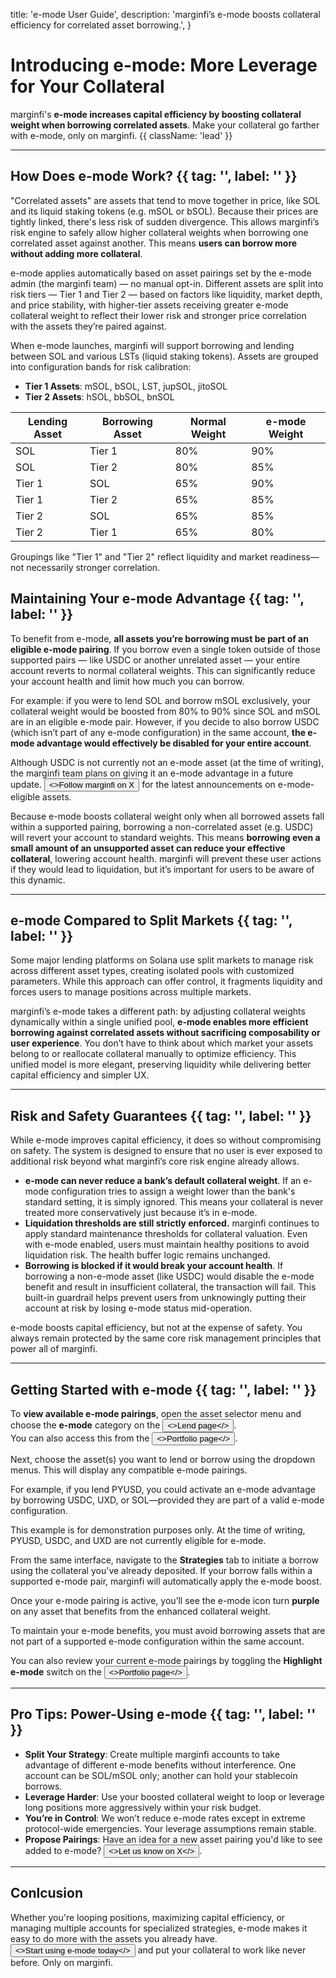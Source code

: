 

  title: 'e-mode User Guide',
  description: 'marginfi’s e-mode boosts collateral efficiency for correlated asset borrowing.',
}

# Introducing e-mode: More Leverage for Your Collateral

<ImageComponent
  src={CoverPhoto}
  alt="e-mode photo"
/>

marginfi's **e-mode increases capital efficiency by boosting collateral weight when borrowing correlated assets**. Make your collateral go farther with e-mode, only on marginfi. {{ className: 'lead' }}

---

## How Does e-mode Work? {{ tag: '', label: '' }}

"Correlated assets" are assets that tend to move together in price, like SOL and its liquid staking tokens (e.g. mSOL or bSOL). Because their prices are tightly linked, there's less risk of sudden divergence. This allows marginfi’s risk engine to safely allow higher collateral weights when borrowing one correlated asset against another. This means **users can borrow more without adding more collateral**.

e-mode applies automatically based on asset pairings set by the e-mode admin (the marginfi team) — no manual opt-in. Different assets are split into risk tiers — Tier 1 and Tier 2 — based on factors like liquidity, market depth, and price stability, with higher-tier assets receiving greater e-mode collateral weight to reflect their lower risk and stronger price correlation with the assets they’re paired against.

When e-mode launches, marginfi will support borrowing and lending between SOL and various LSTs (liquid staking tokens). Assets are grouped into configuration bands for risk calibration:

* **Tier 1 Assets**: mSOL, bSOL, LST, jupSOL, jitoSOL
* **Tier 2 Assets**: hSOL, bbSOL, bnSOL

| **Lending Asset** | **Borrowing Asset**  | **Normal Weight** | **e-mode Weight** |
|-------------------|----------------------|-------------------|-------------------|
| SOL               | Tier 1               | 80%              | 90%                |
| SOL               | Tier 2               | 80%              | 85%                |
| Tier 1            | SOL                  | 65%              | 90%                |
| Tier 1            | Tier 2               | 65%              | 85%                |
| Tier 2            | SOL                  | 65%              | 85%                |
| Tier 2            | Tier 1               | 65%              | 80%                |

<Note>
Groupings like "Tier 1" and "Tier 2" reflect liquidity and market readiness—not necessarily stronger correlation.
</Note>

## Maintaining Your e-mode Advantage {{ tag: '', label: '' }}

To benefit from e-mode, **all assets you’re borrowing must be part of an eligible e-mode pairing**. If you borrow even a single token outside of those supported pairs — like USDC or another unrelated asset — your entire account reverts to normal collateral weights. This can significantly reduce your account health and limit how much you can borrow.

For example: if you were to lend SOL and borrow mSOL exclusively, your collateral weight would be boosted from 80% to 90% since SOL and mSOL are in an eligible e-mode pair. However, if you decide to also borrow USDC (which isn’t part of any e-mode configuration) in the same account, **the e-mode advantage would effectively be disabled for your entire account**.

<Note>
Although USDC is not currently not an e-mode asset (at the time of writing), the marginfi team plans on giving it an e-mode advantage in a future update. <Button href="https://x.com/marginfi" variant="text"><>Follow marginfi on X</></Button> for the latest announcements on e-mode-eligible assets.
</Note>

Because e-mode boosts collateral weight only when all borrowed assets fall within a supported pairing, borrowing a non-correlated asset (e.g. USDC) will revert your account to standard weights. This means **borrowing even a small amount of an unsupported asset can reduce your effective collateral**, lowering account health. marginfi will prevent these user actions if they would lead to liquidation, but it’s important for users to be aware of this dynamic.

---

## e-mode Compared to Split Markets {{ tag: '', label: '' }}

Some major lending platforms on Solana use split markets to manage risk across different asset types, creating isolated pools with customized parameters. While this approach can offer control, it fragments liquidity and forces users to manage positions across multiple markets. 

marginfi’s e-mode takes a different path: by adjusting collateral weights dynamically within a single unified pool, **e-mode enables more efficient borrowing against correlated assets without sacrificing composability or user experience**. You don’t have to think about which market your assets belong to or reallocate collateral manually to optimize efficiency. This unified model is more elegant, preserving liquidity while delivering better capital efficiency and simpler UX.

---

## Risk and Safety Guarantees {{ tag: '', label: '' }}

While e-mode improves capital efficiency, it does so without compromising on safety. The system is designed to ensure that no user is ever exposed to additional risk beyond what marginfi’s core risk engine already allows.

* **e-mode can never reduce a bank’s default collateral weight**. If an e-mode configuration tries to assign a weight lower than the bank's standard setting, it is simply ignored. This means your collateral is never treated more conservatively just because it’s in e-mode.
* **Liquidation thresholds are still strictly enforced.** marginfi continues to apply standard maintenance thresholds for collateral valuation. Even with e-mode enabled, users must maintain healthy positions to avoid liquidation risk. The health buffer logic remains unchanged.
* **Borrowing is blocked if it would break your account health**. If borrowing a non-e-mode asset (like USDC) would disable the e-mode benefit and result in insufficient collateral, the transaction will fail. This built-in guardrail helps prevent users from unknowingly putting their account at risk by losing e-mode status mid-operation.

e-mode boosts capital efficiency, but not at the expense of safety. You always remain protected by the same core risk management principles that power all of marginfi.

---

## Getting Started with e-mode {{ tag: '', label: '' }}

To **view available e-mode pairings**, open the asset selector menu and choose the **e-mode** category on the <Button href="https://app.marginfi.com" variant="text"><>Lend page</></Button>.  
You can also access this from the <Button href="https://app.marginfi.com/Portfolio" variant="text"><>Portfolio page</></Button>.

<ImageComponent
  src={Step1}
  alt="Selecting e-mode assets"
/>

Next, choose the asset(s) you want to lend or borrow using the dropdown menus. This will display any compatible e-mode pairings.

For example, if you lend PYUSD, you could activate an e-mode advantage by borrowing USDC, UXD, or SOL—provided they are part of a valid e-mode configuration.

<Note>
This example is for demonstration purposes only. At the time of writing, PYUSD, USDC, and UXD are not currently eligible for e-mode.
</Note>

<ImageComponent
  src={Step2}
  alt="Choosing e-mode assets"
/>

From the same interface, navigate to the **Strategies** tab to initiate a borrow using the collateral you've already deposited. If your borrow falls within a supported e-mode pair, marginfi will automatically apply the e-mode boost.

<ImageComponent
  src={Step3}
  alt="Executing strategy in e-mode"
/>

Once your e-mode pairing is active, you’ll see the e-mode icon turn **purple** on any asset that benefits from the enhanced collateral weight.

<Note>
To maintain your e-mode benefits, you must avoid borrowing assets that are not part of a supported e-mode configuration within the same account.
</Note>

<ImageComponent
  src={Step4}
  alt="Active e-mode pairing indicator"
/>

You can also review your current e-mode pairings by toggling the **Highlight e-mode** switch on the <Button href="https://app.marginfi.com/Portfolio" variant="text"><>Portfolio page</></Button>.

<ImageComponent
  src={Step5}
  alt="Highlighting active e-mode pairs"
/>


---

## Pro Tips: Power-Using e-mode {{ tag: '', label: '' }}

* **Split Your Strategy**: Create multiple marginfi accounts to take advantage of different e-mode benefits without interference. One account can be SOL/mSOL only; another can hold your stablecoin borrows.
* **Leverage Harder**: Use your boosted collateral weight to loop or leverage long positions more aggressively within your risk budget.
* **You’re in Control**: We won’t reduce e-mode rates except in extreme protocol-wide emergencies. Your leverage assumptions remain stable.
* **Propose Pairings**: Have an idea for a new asset pairing you'd like to see added to e-mode? <Button href="https://x.com/marginfi" variant="text"><>Let us know on X</></Button>.

---

## Conlcusion

Whether you're looping positions, maximizing capital efficiency, or managing multiple accounts for specialized strategies, e-mode makes it easy to do more with the assets you already have. <Button href="https://app.marginfi.com" variant="text"><>Start using e-mode today</></Button> and put your collateral to work like never before. Only on marginfi.